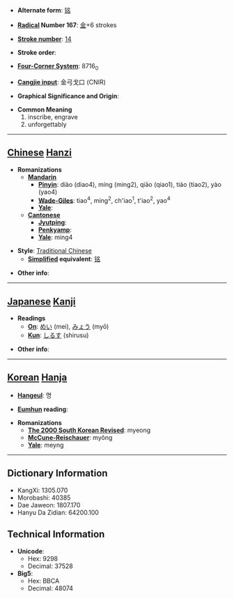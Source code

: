 * '''Alternate form''': [[铭]]

* '''[[Wiktionary:Chinese radical index| Radical]] Number 167''': [[Wiktionary:Chinese radical index 金|金]]+6 strokes

* '''[[Wiktionary:Chinese total strokes index|Stroke number]]''': [[Wiktionary:Chinese total strokes index 14|14]]

* '''Stroke order''': 

* '''[[Wiktionary:Chinese four corner index|Four-Corner System]]''': 8716<sub>0</sub>

* '''[[Wiktionary:Chinese Cangjie index|Cangjie input]]''': 金弓戈口 (CNIR)

* '''Graphical Significance and Origin''': 

* '''Common Meaning'''
*#inscribe, engrave
*# unforgettably


----

== [[Chinese]] [[Hanzi]] ==

* '''Romanizations'''
** '''[[Mandarin]]'''
*** '''[[Pinyin]]''': diào (diao4), míng (ming2), qiāo (qiao1), tiáo (tiao2), yào (yao4)
*** '''[[Wade-Giles]]''': tiao<sup>4</sup>, ming<sup>2</sup>, ch'iao<sup>1</sup>, t'iao<sup>2</sup>, yao<sup>4</sup>
*** '''[[Yale]]''': 
** '''[[Cantonese]]'''
*** '''[[Jyutping]]''':
*** '''[[Penkyamp]]''': 
*** '''[[Yale]]''': ming4

* '''Style''': [[Traditional Chinese]] 
** '''[[Simplified Chinese|Simplified]] equivalent''': [[铭]]

* '''Other info''': 

----

== [[Japanese]] [[Kanji]] ==

* '''Readings'''
** '''[[On]]''': [[めい]] (mei), [[みょう]] (myō)
** '''[[Kun]]''': [[しるす]] (shirusu)

* '''Other info''':  

----

== [[Korean]] [[Hanja]] ==

* '''[[Hangeul]]''': 명

* '''[[Eumhun]] reading''': 

* '''Romanizations'''
** '''[[The 2000 South Korean Revised Romanization|The 2000 South Korean Revised]]''': myeong
** '''[[McCune-Reischauer]]''': myŏng
** '''[[Yale]]''': meyng

----

== Dictionary Information ==

* KangXi: 1305.070
* Morobashi: 40385
* Dae Jaweon: 1807.170
* Hanyu Da Zidian: 64200.100

== Technical Information ==

* '''Unicode''':
** Hex: 9298
** Decimal: 37528
* '''Big5''':
** Hex: BBCA
** Decimal: 48074